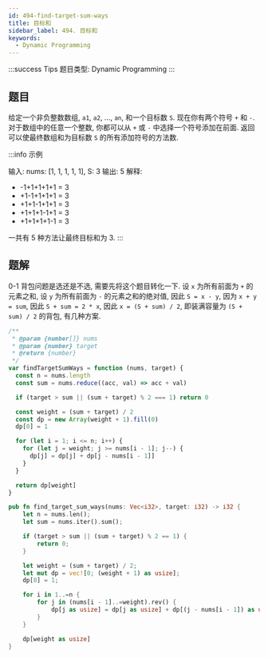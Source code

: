 ```yaml
---
id: 494-find-target-sum-ways
title: 目标和
sidebar_label: 494. 目标和
keywords:
  - Dynamic Programming
---
```


:::success Tips
题目类型: Dynamic Programming
:::

## 题目

给定一个非负整数数组, `a1`, `a2`, ..., `an`, 和一个目标数 `S`. 现在你有两个符号 `+` 和 `-`. 对于数组中的任意一个整数, 你都可以从 `+` 或 `-` 中选择一个符号添加在前面. 返回可以使最终数组和为目标数 `S` 的所有添加符号的方法数.

:::info 示例

输入: nums: [1, 1, 1, 1, 1], S: 3
输出: 5
解释:

- -1+1+1+1+1 = 3
- +1-1+1+1+1 = 3
- +1+1-1+1+1 = 3
- +1+1+1-1+1 = 3
- +1+1+1+1-1 = 3

一共有 5 种方法让最终目标和为 3.
:::

## 题解

0-1 背包问题是选还是不选, 需要先将这个题目转化一下. 设 `x` 为所有前面为 `+` 的元素之和, 设 `y` 为所有前面为 `-` 的元素之和的绝对值, 因此 `S = x - y`, 因为 `x + y = sum`, 因此 `S + sum = 2 * x`, 因此 `x = (S + sum) / 2`, 即装满容量为 `(S + sum) / 2` 的背包, 有几种方案.


<Tabs>
  <TabItem value="JavaScript" label="JavaScript" default>

```ts
/**
 * @param {number[]} nums
 * @param {number} target
 * @return {number}
 */
var findTargetSumWays = function (nums, target) {
  const n = nums.length
  const sum = nums.reduce((acc, val) => acc + val)

  if (target > sum || (sum + target) % 2 === 1) return 0

  const weight = (sum + target) / 2
  const dp = new Array(weight + 1).fill(0)
  dp[0] = 1

  for (let i = 1; i <= n; i++) {
    for (let j = weight; j >= nums[i - 1]; j--) {
      dp[j] = dp[j] + dp[j - nums[i - 1]]
    }
  }

  return dp[weight]
}
```

</TabItem>
<TabItem value="Rust" label="Rust">

```rust
pub fn find_target_sum_ways(nums: Vec<i32>, target: i32) -> i32 {
    let n = nums.len();
    let sum = nums.iter().sum();

    if (target > sum || (sum + target) % 2 == 1) {
        return 0;
    }

    let weight = (sum + target) / 2;
    let mut dp = vec![0; (weight + 1) as usize];
    dp[0] = 1;

    for i in 1..=n {
        for j in (nums[i - 1]..=weight).rev() {
            dp[j as usize] = dp[j as usize] + dp[(j - nums[i - 1]) as usize];
        }
    }

    dp[weight as usize]
}
```

</TabItem>
</Tabs>
